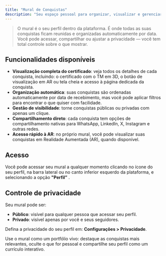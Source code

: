 ```yaml
---
title: "Mural de Conquistas"
description: "Seu espaço pessoal para organizar, visualizar e gerenciar todas as suas conquistas digitais."
---
```


> O mural é o seu perfil dentro da plataforma. É onde todas as suas conquistas ficam reunidas e organizadas automaticamente por data. Você pode acessar, compartilhar ou ajustar a privacidade — você tem total controle sobre o que mostrar.

## **Funcionalidades disponíveis**

- **Visualização completa do certificado**: veja todos os detalhes de cada conquista, incluindo: o certificado com o TM em 3D, o botão de visualização em AR ou tela cheia e acesso à página dedicada da conquista.
- **Organização automática**: suas conquistas são ordenadas automaticamente por data de recebimento, mas você pode aplicar filtros para encontrar o que quiser com facilidade.
- **Gestão de visibilidade**: torne conquistas públicas ou privadas com apenas um clique.
- **Compartilhamento direto**: cada conquista tem opções de compartilhamento nativas para WhatsApp, LinkedIn, X, Instagram e outras redes.
- **Acesso rápido à AR**: no próprio mural, você pode visualizar suas conquistas em Realidade Aumentada (AR), quando disponível.

## **Acesso**

Você pode acessar seu mural a qualquer momento clicando no ícone do seu perfil, na barra lateral ou no canto inferior esquerdo da plataforma, e selecionando a opção **"**<Icon icon="circle-user" />**Perfil”**  .

## **Controle de privacidade**

Seu mural pode ser:

- **Público**: visível para qualquer pessoa que acessar seu perfil.
- **Privado**: visível apenas por você e seus seguidores.

Defina a privacidade do seu perfil em: **Configurações \> Privacidade**.

<Tip>
  Use o mural como um portfólio vivo: destaque as conquistas mais relevantes, oculte o que for pessoal e compartilhe seu perfil como um currículo interativo.
</Tip>